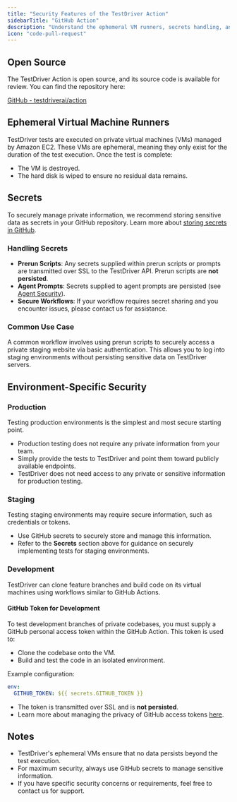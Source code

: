 ```yaml
---
title: "Security Features of the TestDriver Action"
sidebarTitle: "GitHub Action"
description: "Understand the ephemeral VM runners, secrets handling, and environment-specific security for the TestDriver Action."
icon: "code-pull-request"
---
```


## Open Source
The TestDriver Action is open source, and its source code is available for review. You can find the repository here:

[GitHub - testdriverai/action](https://github.com/testdriverai/action)

## Ephemeral Virtual Machine Runners
TestDriver tests are executed on private virtual machines (VMs) managed by Amazon EC2. These VMs are ephemeral, meaning they only exist for the duration of the test execution. Once the test is complete:
- The VM is destroyed.
- The hard disk is wiped to ensure no residual data remains.

## Secrets
To securely manage private information, we recommend storing sensitive data as secrets in your GitHub repository. Learn more about [storing secrets in GitHub](https://docs.github.com/en/actions/security-guides/encrypted-secrets).

### Handling Secrets
- **Prerun Scripts**: Any secrets supplied within prerun scripts or prompts are transmitted over SSL to the TestDriver API. Prerun scripts are **not persisted**.
- **Agent Prompts**: Secrets supplied to agent prompts are persisted (see [Agent Security](../agent)).
- **Secure Workflows**: If your workflow requires secret sharing and you encounter issues, please contact us for assistance.

### Common Use Case
A common workflow involves using prerun scripts to securely access a private staging website via basic authentication. This allows you to log into staging environments without persisting sensitive data on TestDriver servers.

## Environment-Specific Security

### Production
Testing production environments is the simplest and most secure starting point. 
- Production testing does not require any private information from your team.
- Simply provide the tests to TestDriver and point them toward publicly available endpoints.
- TestDriver does not need access to any private or sensitive information for production testing.

### Staging
Testing staging environments may require secure information, such as credentials or tokens. 
- Use GitHub secrets to securely store and manage this information.
- Refer to the **Secrets** section above for guidance on securely implementing tests for staging environments.

### Development
TestDriver can clone feature branches and build code on its virtual machines using workflows similar to GitHub Actions.

#### GitHub Token for Development
To test development branches of private codebases, you must supply a GitHub personal access token within the GitHub Action. This token is used to:
- Clone the codebase onto the VM.
- Build and test the code in an isolated environment.

Example configuration:
```yaml
env:
  GITHUB_TOKEN: ${{ secrets.GITHUB_TOKEN }}
```
- The token is transmitted over SSL and is **not persisted**.
- Learn more about managing the privacy of GitHub access tokens [here](https://docs.github.com/en/authentication/keeping-your-account-and-data-secure/creating-a-personal-access-token).

## Notes
- TestDriver's ephemeral VMs ensure that no data persists beyond the test execution.
- For maximum security, always use GitHub secrets to manage sensitive information.
- If you have specific security concerns or requirements, feel free to contact us for support.
